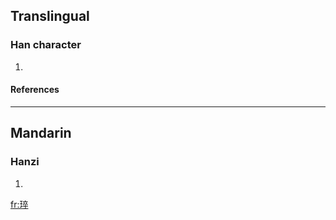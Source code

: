 ==Translingual==
===Han character===
{{Han char|rn=96|rad=玉|as=08|sn=12|four=|canj=一土卜人十 (MGYOJ)}}
# {{defn|Han|sort=玉08}}
====References====
{{Han ref|kx=0734.040|dkj=21041|hdz=21123.050|uh=7417|ud=29719}}

----
==Mandarin==
===Hanzi===
{{cmn-hanzi|pin=[[cùi]] (cui4)|wg=ts'ui<sup>4</sup>}}
# {{defn|Mandarin}}

[[fr:琗]]